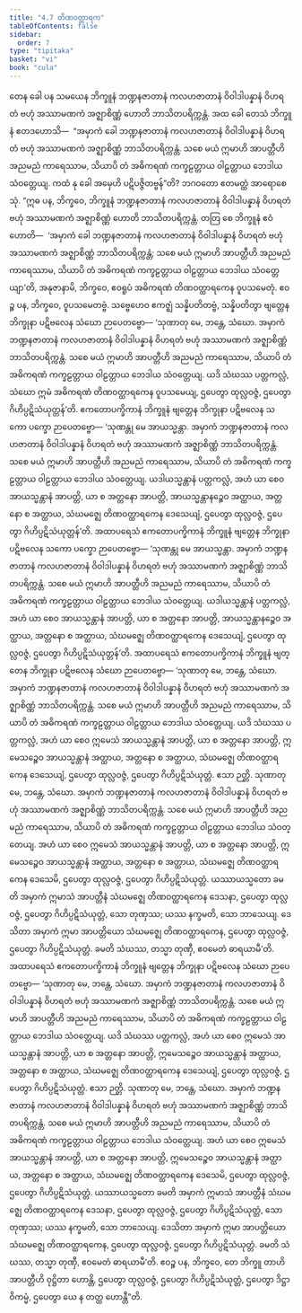 ```yaml
---
title: "4.7 တိဏဝတ္ထာရက"
tableOfContents: false
sidebar:
  order: 7
type: "tipitaka"
basket: "vi"
book: "cula"
---
```



<DynamicBreadcrumb />

<Division number="212" book="cula">

<Paragraph number="871" book="cula">
တေန ခေါ ပန သမယေန ဘိက္ခူနံ ဘဏ္ဍနဇာတာနံ ကလဟဇာတာနံ ဝိဝါဒါပန္နာနံ ဝိဟရတံ ဗဟုံ အဿာမဏကံ အဇ္ဈာစိဏ္ဏံ ဟောတိ ဘာသိတပရိက္ကန္တံ. အထ ခေါ တေသံ ဘိက္ခူနံ ဧတဒဟောသိ—  “အမှာကံ ခေါ ဘဏ္ဍနဇာတာနံ ကလဟဇာတာနံ ဝိဝါဒါပန္နာနံ ဝိဟရတံ ဗဟုံ အဿာမဏကံ အဇ္ဈာစိဏ္ဏံ ဘာသိတပရိက္ကန္တံ. သစေ မယံ ဣမာဟိ အာပတ္တီဟိ အညမညံ ကာရေဿာမ, သိယာပိ တံ အဓိကရဏံ ကက္ခဠတ္တာယ ဝါဠတ္တာယ ဘေဒါယ သံဝတ္တေယျ. ကထံ နု ခေါ အမှေဟိ ပဋိပဇ္ဇိတဗ္ဗန်”တိ? ဘဂဝတော ဧတမတ္ထံ အာရောစေသုံ.
</Paragraph>

<Paragraph number="872" book="cula">
“ဣဓ ပန, ဘိက္ခဝေ, ဘိက္ခူနံ ဘဏ္ဍနဇာတာနံ ကလဟဇာတာနံ ဝိဝါဒါပန္နာနံ ဝိဟရတံ ဗဟုံ အဿာမဏကံ အဇ္ဈာစိဏ္ဏံ ဟောတိ ဘာသိတပရိက္ကန္တံ. တတြ စေ ဘိက္ခူနံ ဧဝံ ဟောတိ—  ‘အမှာကံ ခေါ ဘဏ္ဍနဇာတာနံ ကလဟဇာတာနံ ဝိဝါဒါပန္နာနံ ဝိဟရတံ ဗဟုံ အဿာမဏကံ အဇ္ဈာစိဏ္ဏံ ဘာသိတပရိက္ကန္တံ; သစေ မယံ ဣမာဟိ အာပတ္တီဟိ အညမညံ ကာရေဿာမ, သိယာပိ တံ အဓိကရဏံ ကက္ခဠတ္တာယ ဝါဠတ္တာယ ဘေဒါယ သံဝတ္တေယျာ’တိ, အနုဇာနာမိ, ဘိက္ခဝေ, ဧဝရူပံ အဓိကရဏံ တိဏဝတ္ထာရကေန ဝူပသမေတုံ. ဧဝဉ္စ ပန, ဘိက္ခဝေ, ဝူပသမေတဗ္ဗံ. သဗ္ဗေဟေဝ ဧကဇ္ဈံ သန္နိပတိတဗ္ဗံ, သန္နိပတိတွာ ဗျတ္တေန ဘိက္ခုနာ ပဋိဗလေန သံဃော ဉာပေတဗ္ဗော—
</Paragraph>

<Paragraph number="873" book="cula">
‘သုဏာတု မေ, ဘန္တေ, သံဃော. အမှာကံ ဘဏ္ဍနဇာတာနံ ကလဟဇာတာနံ ဝိဝါဒါပန္နာနံ ဝိဟရတံ ဗဟုံ အဿာမဏကံ အဇ္ဈာစိဏ္ဏံ ဘာသိတပရိက္ကန္တံ. သစေ မယံ ဣမာဟိ အာပတ္တီဟိ အညမညံ ကာရေဿာမ, သိယာပိ တံ အဓိကရဏံ ကက္ခဠတ္တာယ ဝါဠတ္တာယ ဘေဒါယ သံဝတ္တေယျ. ယဒိ သံဃဿ ပတ္တကလ္လံ, သံဃော ဣမံ အဓိကရဏံ တိဏဝတ္ထာရကေန ဝူပသမေယျ, ဌပေတွာ ထုလ္လဝဇ္ဇံ, ဌပေတွာ ဂိဟိပ္ပဋိသံယုတ္တန်’တိ. ဧကတောပက္ခိကာနံ ဘိက္ခူနံ ဗျတ္တေန ဘိက္ခုနာ ပဋိဗလေန သကော ပက္ခော ဉာပေတဗ္ဗော—
</Paragraph>

<Paragraph number="874" book="cula">
‘သုဏန္တု မေ အာယသ္မန္တာ. အမှာကံ ဘဏ္ဍနဇာတာနံ ကလဟဇာတာနံ ဝိဝါဒါပန္နာနံ ဝိဟရတံ ဗဟုံ အဿာမဏကံ အဇ္ဈာစိဏ္ဏံ ဘာသိတပရိက္ကန္တံ. သစေ မယံ ဣမာဟိ အာပတ္တီဟိ အညမညံ ကာရေဿာမ, သိယာပိ တံ အဓိကရဏံ ကက္ခဠတ္တာယ ဝါဠတ္တာယ ဘေဒါယ သံဝတ္တေယျ. ယဒါယသ္မန္တာနံ ပတ္တကလ္လံ, အဟံ ယာ စေဝ အာယသ္မန္တာနံ အာပတ္တိ, ယာ စ အတ္တနော အာပတ္တိ, အာယသ္မန္တာနဉ္စေဝ အတ္ထာယ, အတ္တနော စ အတ္ထာယ, သံဃမဇ္ဈေ တိဏဝတ္ထာရကေန ဒေသေယျံ, ဌပေတွာ ထုလ္လဝဇ္ဇံ, ဌပေတွာ ဂိဟိပ္ပဋိသံယုတ္တန်’တိ.
</Paragraph>

<Paragraph number="875" book="cula">
အထာပရေသံ ဧကတောပက္ခိကာနံ ဘိက္ခူနံ ဗျတ္တေန ဘိက္ခုနာ ပဋိဗလေန သကော ပက္ခော ဉာပေတဗ္ဗော—
</Paragraph>

<Paragraph number="876" book="cula">
‘သုဏန္တု မေ အာယသ္မန္တာ. အမှာကံ ဘဏ္ဍနဇာတာနံ ကလဟဇာတာနံ ဝိဝါဒါပန္နာနံ ဝိဟရတံ ဗဟုံ အဿာမဏကံ အဇ္ဈာစိဏ္ဏံ ဘာသိတပရိက္ကန္တံ. သစေ မယံ ဣမာဟိ အာပတ္တီဟိ အညမညံ ကာရေဿာမ, သိယာပိ တံ အဓိကရဏံ ကက္ခဠတ္တာယ ဝါဠတ္တာယ ဘေဒါယ သံဝတ္တေယျ. ယဒါယသ္မန္တာနံ ပတ္တကလ္လံ, အဟံ ယာ စေဝ အာယသ္မန္တာနံ အာပတ္တိ, ယာ စ အတ္တနော အာပတ္တိ, အာယသ္မန္တာနဉ္စေဝ အတ္ထာယ, အတ္တနော စ အတ္ထာယ, သံဃမဇ္ဈေ တိဏဝတ္ထာရကေန ဒေသေယျံ, ဌပေတွာ ထုလ္လဝဇ္ဇံ, ဌပေတွာ ဂိဟိပ္ပဋိသံယုတ္တန်’တိ.
</Paragraph>

</Division>
<Division number="213" book="cula">

<Paragraph number="877" book="cula">
အထာပရေသံ ဧကတောပက္ခိကာနံ ဘိက္ခူနံ ဗျတ္တေန ဘိက္ခုနာ ပဋိဗလေန သံဃော ဉာပေတဗ္ဗော—
</Paragraph>

<Paragraph number="878" book="cula">
‘သုဏာတု မေ, ဘန္တေ, သံဃော. အမှာကံ ဘဏ္ဍနဇာတာနံ ကလဟဇာတာနံ ဝိဝါဒါပန္နာနံ ဝိဟရတံ ဗဟုံ အဿာမဏကံ အဇ္ဈာစိဏ္ဏံ ဘာသိတပရိက္ကန္တံ. သစေ မယံ ဣမာဟိ အာပတ္တီဟိ အညမညံ ကာရေဿာမ, သိယာပိ တံ အဓိကရဏံ ကက္ခဠတ္တာယ ဝါဠတ္တာယ ဘေဒါယ သံဝတ္တေယျ. ယဒိ သံဃဿ ပတ္တကလ္လံ, အဟံ ယာ စေဝ ဣမေသံ အာယသ္မန္တာနံ အာပတ္တိ, ယာ စ အတ္တနော အာပတ္တိ, ဣမေသဉ္စေဝ အာယသ္မန္တာနံ အတ္ထာယ, အတ္တနော စ အတ္ထာယ, သံဃမဇ္ဈေ တိဏဝတ္ထာရကေန ဒေသေယျံ, ဌပေတွာ ထုလ္လဝဇ္ဇံ, ဌပေတွာ ဂိဟိပ္ပဋိသံယုတ္တံ. ဧသာ ဉတ္တိ.
</Paragraph>

<Paragraph number="879" book="cula">
သုဏာတု မေ, ဘန္တေ, သံဃော. အမှာကံ ဘဏ္ဍနဇာတာနံ ကလဟဇာတာနံ ဝိဝါဒါပန္နာနံ ဝိဟရတံ ဗဟုံ အဿာမဏကံ အဇ္ဈာစိဏ္ဏံ ဘာသိတပရိက္ကန္တံ. သစေ မယံ ဣမာဟိ အာပတ္တီဟိ အညမညံ ကာရေဿာမ, သိယာပိ တံ အဓိကရဏံ ကက္ခဠတ္တာယ ဝါဠတ္တာယ ဘေဒါယ သံဝတ္တေယျ. အဟံ ယာ စေဝ ဣမေသံ အာယသ္မန္တာနံ အာပတ္တိ, ယာ စ အတ္တနော အာပတ္တိ, ဣမေသဉ္စေဝ အာယသ္မန္တာနံ အတ္ထာယ, အတ္တနော စ အတ္ထာယ, သံဃမဇ္ဈေ တိဏဝတ္ထာရကေန ဒေသေမိ, ဌပေတွာ ထုလ္လဝဇ္ဇံ, ဌပေတွာ ဂိဟိပ္ပဋိသံယုတ္တံ. ယဿာယသ္မတော ခမတိ အမှာကံ ဣမာသံ အာပတ္တီနံ သံဃမဇ္ဈေ တိဏဝတ္ထာရကေန ဒေသနာ, ဌပေတွာ ထုလ္လဝဇ္ဇံ, ဌပေတွာ ဂိဟိပ္ပဋိသံယုတ္တံ, သော တုဏှဿ; ယဿ နက္ခမတိ, သော ဘာသေယျ.
</Paragraph>

<Paragraph number="880" book="cula">
ဒေသိတာ အမှာကံ ဣမာ အာပတ္တိယော သံဃမဇ္ဈေ တိဏဝတ္ထာရကေန, ဌပေတွာ ထုလ္လဝဇ္ဇံ, ဌပေတွာ ဂိဟိပ္ပဋိသံယုတ္တံ. ခမတိ သံဃဿ, တသ္မာ တုဏှီ, ဧဝမေတံ ဓာရယာမီ’တိ.
</Paragraph>

</Division>
<Division number="214" book="cula">

<Paragraph number="881" book="cula">
အထာပရေသံ ဧကတောပက္ခိကာနံ ဘိက္ခူနံ ဗျတ္တေန ဘိက္ခုနာ ပဋိဗလေန သံဃော ဉာပေတဗ္ဗော—
</Paragraph>

<Paragraph number="882" book="cula">
‘သုဏာတု မေ, ဘန္တေ, သံဃော. အမှာကံ ဘဏ္ဍနဇာတာနံ ကလဟဇာတာနံ ဝိဝါဒါပန္နာနံ ဝိဟရတံ ဗဟုံ အဿာမဏကံ အဇ္ဈာစိဏ္ဏံ ဘာသိတပရိက္ကန္တံ. သစေ မယံ ဣမာဟိ အာပတ္တီဟိ အညမညံ ကာရေဿာမ, သိယာပိ တံ အဓိကရဏံ ကက္ခဠတ္တာယ ဝါဠတ္တာယ ဘေဒါယ သံဝတ္တေယျ. ယဒိ သံဃဿ ပတ္တကလ္လံ, အဟံ ယာ စေဝ ဣမေသံ အာယသ္မန္တာနံ အာပတ္တိ, ယာ စ အတ္တနော အာပတ္တိ, ဣမေသဉ္စေဝ အာယသ္မန္တာနံ အတ္ထာယ, အတ္တနော စ အတ္ထာယ, သံဃမဇ္ဈေ တိဏဝတ္ထာရကေန ဒေသေယျံ, ဌပေတွာ ထုလ္လဝဇ္ဇံ, ဌပေတွာ ဂိဟိပ္ပဋိသံယုတ္တံ. ဧသာ ဉတ္တိ.
</Paragraph>

<Paragraph number="883" book="cula">
သုဏာတု မေ, ဘန္တေ, သံဃော. အမှာကံ ဘဏ္ဍနဇာတာနံ ကလဟဇာတာနံ ဝိဝါဒါပန္နာနံ ဝိဟရတံ ဗဟုံ အဿာမဏကံ အဇ္ဈာစိဏ္ဏံ ဘာသိတပရိက္ကန္တံ. သစေ မယံ ဣမာဟိ အာပတ္တီဟိ အညမညံ ကာရေဿာမ, သိယာပိ တံ အဓိကရဏံ ကက္ခဠတ္တာယ ဝါဠတ္တာယ ဘေဒါယ သံဝတ္တေယျ. အဟံ ယာ စေဝ ဣမေသံ အာယသ္မန္တာနံ အာပတ္တိ, ယာ စ အတ္တနော အာပတ္တိ, ဣမေသဉ္စေဝ အာယသ္မန္တာနံ အတ္ထာယ, အတ္တနော စ အတ္ထာယ, သံဃမဇ္ဈေ တိဏဝတ္ထာရကေန ဒေသေမိ, ဌပေတွာ ထုလ္လဝဇ္ဇံ, ဌပေတွာ ဂိဟိပ္ပဋိသံယုတ္တံ. ယဿာယသ္မတော ခမတိ အမှာကံ ဣမာသံ အာပတ္တီနံ သံဃမဇ္ဈေ တိဏဝတ္ထာရကေန ဒေသနာ, ဌပေတွာ ထုလ္လဝဇ္ဇံ, ဌပေတွာ ဂိဟိပ္ပဋိသံယုတ္တံ, သော တုဏှဿ; ယဿ နက္ခမတိ, သော ဘာသေယျ.
</Paragraph>

<Paragraph number="884" book="cula">
ဒေသိတာ အမှာကံ ဣမာ အာပတ္တိယော သံဃမဇ္ဈေ တိဏဝတ္ထာရကေန, ဌပေတွာ ထုလ္လဝဇ္ဇံ, ဌပေတွာ ဂိဟိပ္ပဋိသံယုတ္တံ. ခမတိ သံဃဿ, တသ္မာ တုဏှီ, ဧဝမေတံ ဓာရယာမီ’တိ.
</Paragraph>

<Paragraph number="885" book="cula">
ဧဝဉ္စ ပန, ဘိက္ခဝေ, တေ ဘိက္ခူ တာဟိ အာပတ္တီဟိ ဝုဋ္ဌိတာ ဟောန္တိ, ဌပေတွာ ထုလ္လဝဇ္ဇံ, ဌပေတွာ ဂိဟိပ္ပဋိသံယုတ္တံ, ဌပေတွာ ဒိဋ္ဌာဝိကမ္မံ, ဌပေတွာ ယေ န တတ္ထ ဟောန္တီ”တိ.
</Paragraph>
</Division>